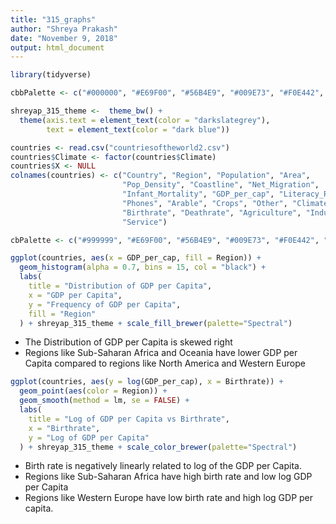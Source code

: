 ```yaml
---
title: "315_graphs"
author: "Shreya Prakash"
date: "November 9, 2018"
output: html_document
---
```


```r
library(tidyverse)

cbbPalette <- c("#000000", "#E69F00", "#56B4E9", "#009E73", "#F0E442", "#0072B2", "#D55E00", "#CC79A7")

shreyap_315_theme <-  theme_bw() + 
  theme(axis.text = element_text(color = "darkslategrey"),
        text = element_text(color = "dark blue"))
```


```r
countries <- read.csv("countriesoftheworld2.csv")
countries$Climate <- factor(countries$Climate)
countries$X <- NULL
colnames(countries) <- c("Country", "Region", "Population", "Area", 
                         "Pop_Density", "Coastline", "Net_Migration",
                         "Infant_Mortality", "GDP_per_cap", "Literacy_Rate",
                         "Phones", "Arable", "Crops", "Other", "Climate",
                         "Birthrate", "Deathrate", "Agriculture", "Industry",
                         "Service")
```


```r
cbPalette <- c("#999999", "#E69F00", "#56B4E9", "#009E73", "#F0E442", "#0072B2", "#D55E00", "#CC79A7", "#000000", "")

ggplot(countries, aes(x = GDP_per_cap, fill = Region)) + 
  geom_histogram(alpha = 0.7, bins = 15, col = "black") + 
  labs(
    title = "Distribution of GDP per Capita",
    x = "GDP per Capita",
    y = "Frequency of GDP per Capita",
    fill = "Region"
  ) + shreyap_315_theme + scale_fill_brewer(palette="Spectral")
```

+ The Distribution of GDP per Capita is skewed right
+ Regions like Sub-Saharan Africa and Oceania have lower GDP per Capita compared to regions like North America and Western Europe

```r
ggplot(countries, aes(y = log(GDP_per_cap), x = Birthrate)) + 
  geom_point(aes(color = Region)) + 
  geom_smooth(method = lm, se = FALSE) + 
  labs(
    title = "Log of GDP per Capita vs Birthrate",
    x = "Birthrate",
    y = "Log of GDP per Capita"
  ) + shreyap_315_theme + scale_color_brewer(palette="Spectral")
```

+ Birth rate is negatively linearly related to log of the GDP per Capita. 
+ Regions like Sub-Saharan Africa have high birth rate and low log GDP per Capita
+ Regions like Western Europe have low birth rate and high log GDP per capita.
